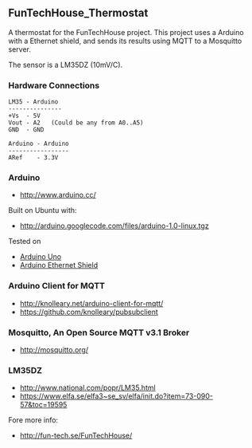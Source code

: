 == FunTechHouse_Thermostat ==

A thermostat for the FunTechHouse project. 
This project uses a Arduino with a Ethernet shield, 
and sends its results using MQTT to a Mosquitto server.

The sensor is a LM35DZ (10mV/C).


=== Hardware Connections ===

 LM35 - Arduino
 ---------------
 +Vs  - 5V
 Vout - A2   (Could be any from A0..A5)
 GND  - GND

 Arduino - Arduino 
 -----------------
 ARef    - 3.3V


=== Arduino ===
* http://www.arduino.cc/ 

Built on Ubuntu with:
* http://arduino.googlecode.com/files/arduino-1.0-linux.tgz

Tested on
* [http://arduino.cc/en/Main/ArduinoBoardUno Arduino Uno]
* [http://arduino.cc/en/Main/ArduinoEthernetShield Arduino Ethernet Shield]

=== Arduino Client for MQTT ===
* http://knolleary.net/arduino-client-for-mqtt/
* https://github.com/knolleary/pubsubclient

=== Mosquitto, An Open Source MQTT v3.1 Broker ===
* http://mosquitto.org/

=== LM35DZ ===
* http://www.national.com/popr/LM35.html
* https://www.elfa.se/elfa3~se_sv/elfa/init.do?item=73-090-57&toc=19595

Fore more info: 
* http://fun-tech.se/FunTechHouse/

